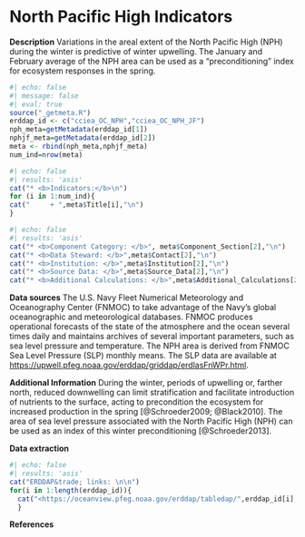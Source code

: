 
# North Pacific High Indicators

**Description** Variations in the areal extent of the North Pacific High (NPH) during the winter is predictive of winter upwelling. The January and February average of the NPH area can be used as a "preconditioning" index for ecosystem responses in the spring.

```r
#| echo: false
#| message: false
#| eval: true
source("_getmeta.R")
erddap_id <- c("cciea_OC_NPH","cciea_OC_NPH_JF")
nph_meta=getMetadata(erddap_id[1])
nphjf_meta=getMetadata(erddap_id[2])
meta <- rbind(nph_meta,nphjf_meta)
num_ind=nrow(meta)
```

```r
#| echo: false
#| results: 'asis'
cat("* <b>Indicators:</b>\n")
for (i in 1:num_ind){
cat("     + ",meta$Title[i],"\n")
}
```

```r
#| echo: false
#| results: 'asis'
cat("* <b>Component Category: </b>", meta$Component_Section[2],"\n")
cat("* <b>Data Steward: </b>",meta$Contact[2],"\n")
cat("* <b>Institution: </b>",meta$Institution[2],"\n")
cat("* <b>Source Data: </b>",meta$Source_Data[2],"\n")
cat("* <b>Additional Calculations: </b>",meta$Additional_Calculations[2],"\n")
```

**Data sources** The U.S. Navy Fleet Numerical Meteorology and Oceanography Center (FNMOC) to take advantage of the Navy's global oceanographic and meteorological databases. FNMOC produces operational forecasts of the state of the atmosphere and the ocean several times daily and maintains archives of several important parameters, such as sea level pressure and temperature. The NPH area is derived from FNMOC Sea Level Pressure (SLP) monthly means. The SLP data are available at <https://upwell.pfeg.noaa.gov/erddap/griddap/erdlasFnWPr.html>.

**Additional Information** During the winter, periods of upwelling or, farther north, reduced downwelling can limit stratification and facilitate introduction of nutrients to the surface, acting to precondition the ecosystem for increased production in the spring [@Schroeder2009; @Black2010]. The area of sea level pressure associated with the North Pacific High (NPH) can be used as an index of this winter preconditioning [@Schroeder2013].

**Data extraction**

```r
#| echo: false
#| results: 'asis'
cat("ERDDAP&trade; links: \n\n")
for(i in 1:length(erddap_id)){
  cat("<https://oceanview.pfeg.noaa.gov/erddap/tabledap/",erddap_id[i],".html> \n",sep="")
  }
```


**References**

